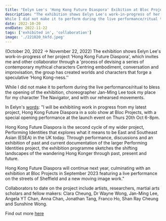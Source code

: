 ```yaml
---
title: "Eelyn Lee's 'Hong Kong Future Diaspora' Exibition at Bloc Projects, Sheffield"
description: "The exhibition shows Eelyn Lee's work-in-progress of her project 'Hong Kong Future Diaspora', which invites me and other collaborator through a 'process of devising a series of contemporary mythical characters Centring embodiment, conversation and improvisation, the group has created worlds and characters that forge a speculative ‘Hong Kong-ness.’' 
While I did not make it to perform during the live performance/ritual to bless the opening of the exhibition, choreographer Jan-Ming Lee took my place  for my character The Navigator, and with our rehearsed movements. (October 20, 2022 → November 22, 2022)"
date: 2022-10-20
endDate: 2022-11-22
tags: ['exhibited in', 'collaboration']
image: './221020_hkfd.jpeg'
---
```


(October 20, 2022 → November 22, 2022) The exhibition shows Eelyn Lee's work-in-progress of her project 'Hong Kong Future Diaspora', which invites me and other collaborator through a 'process of devising a series of contemporary mythical characters Centring embodiment, conversation and improvisation, the group has created worlds and characters that forge a speculative ‘Hong Kong-ness.’' 

While I did not make it to perform during the live performance/ritual to bless the opening of the exhibition, choreographer Jan-Ming Lee took my place  for my character The Navigator, and with our rehearsed movements. 

In Eelyn's [words](https://www.eelynlee.com/news/139-hong-kong-future-diaspora-21-oct-19-nov): "I will be exhibitiing work in progress from my latest project, Hong Kong Future Diaspora in a solo show at Bloc Projects, with a special opening performance at the launch event on Thurs 20th Oct 6-8pm.

Hong Kong Future Diaspora is the second cycle of my wider project, Performing Identities that explores what it means to be East and Southeast Asian (ESEA) in the UK today. ⁠Through performance, discussions and an exhibition of past and current documentation of the larger Performing Identities project, the exhibition programme sketches the shifting landscapes of the wandering Hong Konger through past, present and future.

Hong Kong Future Diaspora will continue next year, culminating with an exhibition at Bloc Projects in September 2023 featuring a live performance on the streets of Sheffield and a new moving image work."


Collaborators to date on the project include artists, researchers, martial arts scholars and fellow makers: Clara Cheung, Dr Wayne Wong, Jan-Ming Lee, Angela YT Chan, Anna Chan, Jonathan Tang, Franco Ho, Shan Ray Cheung and Sunshine Wong.

Find out more [here](https://www.eelynlee.com/item/hong-kong-future-diaspora)